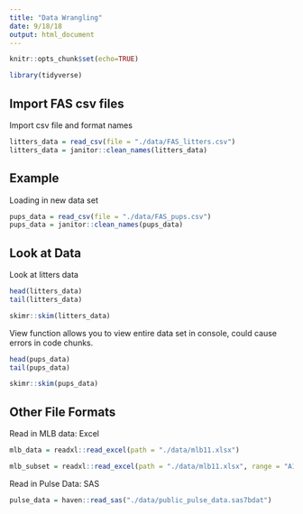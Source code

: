```yaml
---
title: "Data Wrangling"
date: 9/18/18
output: html_document
---
```


```r
knitr::opts_chunk$set(echo=TRUE)

library(tidyverse)
```

## Import FAS csv files

Import csv file and format names

```r
litters_data = read_csv(file = "./data/FAS_litters.csv")
litters_data = janitor::clean_names(litters_data)
```


## Example

Loading in new data set

```r
pups_data = read_csv(file = "./data/FAS_pups.csv")
pups_data = janitor::clean_names(pups_data)
```

## Look at Data

Look at litters data

```r
head(litters_data)
tail(litters_data)

skimr::skim(litters_data)
```

View function allows you to view entire data set in console, could cause errors in code chunks.

```r
head(pups_data)
tail(pups_data)

skimr::skim(pups_data)
```


## Other File Formats

Read in MLB data: Excel

```r
mlb_data = readxl::read_excel(path = "./data/mlb11.xlsx")

mlb_subset = readxl::read_excel(path = "./data/mlb11.xlsx", range = "A1:E17")
```

Read in Pulse Data: SAS 

```r
pulse_data = haven::read_sas("./data/public_pulse_data.sas7bdat")
```

